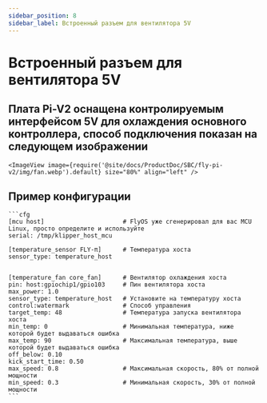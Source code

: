 ```yaml
---
sidebar_position: 8
sidebar_label: Встроенный разъем для вентилятора 5V
---
```





# Встроенный разъем для вентилятора 5V

## Плата Pi-V2 оснащена контролируемым интерфейсом 5V для охлаждения основного контроллера, способ подключения показан на следующем изображении
    <ImageView image={require('@site/docs/ProductDoc/SBC/fly-pi-v2/img/fan.webp').default} size="80%" align="left" />


## Пример конфигурации

    ```cfg
    [mcu host]                      # FlyOS уже сгенерировал для вас MCU Linux, просто определите и используйте
    serial: /tmp/klipper_host_mcu 

    [temperature_sensor FLY-π]      # Температура хоста
    sensor_type: temperature_host


    [temperature_fan core_fan]      # Вентилятор охлаждения хоста
    pin: host:gpiochip1/gpio103     # Пин вентилятора хоста
    max_power: 1.0
    sensor_type: temperature_host   # Установите на температуру хоста
    control:watermark               # Способ управления
    target_temp: 48                 # Температура запуска вентилятора хоста
    min_temp: 0                     # Минимальная температура, ниже которой будет выдаваться ошибка
    max_temp: 90                    # Максимальная температура, выше которой будет выдаваться ошибка
    off_below: 0.10
    kick_start_time: 0.50
    max_speed: 0.8                  # Максимальная скорость, 80% от полной мощности
    min_speed: 0.3                  # Минимальная скорость, 30% от полной мощности
    ```